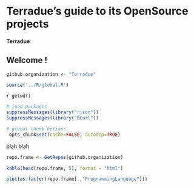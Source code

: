 # Terradue's guide to its OpenSource projects 
#### Terradue

## Welcome !

```r

github.organization <- "Terradue"

source('../R/global.R')

```
`r getwd()`

```r
# load packages
suppressMessages(library("rjson"))
suppressMessages(library("RCurl"))  

# global chunk options
 opts_chunk$set(cache=FALSE, autodep=TRUE)
 ```

blah blah

```r

repo.frame <- GetRepos(github.organization)

kable(head(repo.frame, 5), format = "html")

plot(as.factor(repo.frame[ ,"ProgrammingLanguage"]))
```
